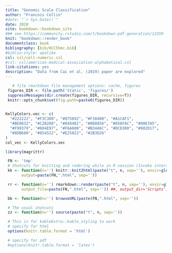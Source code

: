 ```yaml
--- 
title: "Genomic Scale Classification"
author: "Francois Collin"
#date: "`r Sys.Date()`"
date: 2020
site: bookdown::bookdown_site
### see https://community.rstudio.com/t/bookdown-pdf-generation/12359
knit: "bookdown::render_book"  
documentclass: book
bibliography: [bib/HCC5hmc.bib]
#biblio-style: apalike
csl: csl/cell-numeric.csl
#csl: csl/american-medical-association-alphabetical.csl
link-citations: yes
description: "Data from Cai et al. (2019) paper are explored"
---
```


<!-- ONLY THIS FILE SHOULD HAVE YAML -->

<!-- THIS FILE DOESN'T HAVE TO HAVE ANY CONTENT ... -->
 

<style>

.watermark {
  opacity: 0.2;
  position: fixed;
  top: 50%;
  left: 50%;
  font-size: 500%;
  color: #00407d;
}

</style>

<!-- THIS DIDN'T DO ANYTHING
<div class="watermark">DRAFT</div>
-->

```r
   # file rmarkdown file management options: cache, figures
 figures_DIR <- file.path('Static', 'figures/')
 suppressMessages(dir.create(figures_DIR, recursive=T))
 knitr::opts_chunk$set(fig.path=paste0(figures_DIR))
 

KellyColors.vec <- c(
  "#222222", "#F3C300", "#875692", "#F38400", "#A1CAF1",
  "#BE0032", "#C2B280", "#848482", "#008856", "#E68FAC", "#0067A5",
  "#F99379", "#604E97", "#F6A600", "#B3446C", "#DCD300", "#882D17",
  "#8DB600", "#654522", "#E25822", "#2B3D26"
)
col_vec <- KellyColors.vec

library(magrittr)

 FN <- 'tmp'
 # Shotcuts for knitting and redering while in R session (Invoke interactive R from R/Scripts folder)
 kk <- function(n='') knitr::knit2html(paste("t", n, sep=''), envir=globalenv(),
       output=paste(FN,".html", sep=''))

 rr <- function(n='') rmarkdown::render(paste("t", n, sep=''), envir=globalenv(),
       output_file=paste(FN,".html", sep='')) ##, output_dir='Scripts')

 bb <- function(n='') browseURL(paste(FN,".html", sep=''))

 # The usual shotcuts
 zz <- function(n='') source(paste("t", n, sep=''))

 # This is for kableExtra::kable_styling to work
 # specify for html
 options(knitr.table.format = 'html')

 # specify for pdf
 #options(knitr.table.format = 'latex')
  
```


